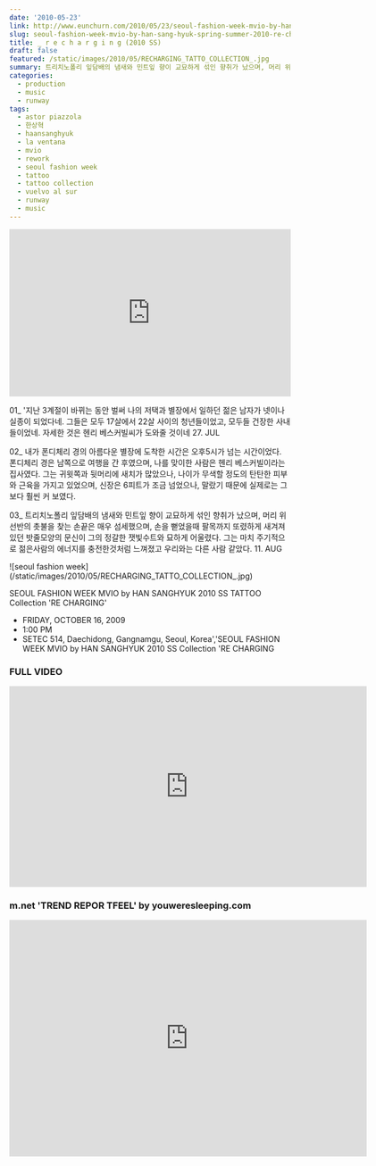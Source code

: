 ```yaml
---
date: '2010-05-23'
link: http://www.eunchurn.com/2010/05/23/seoul-fashion-week-mvio-by-han-sang-hyuk-spring-summer-2010-re-charging/
slug: seoul-fashion-week-mvio-by-han-sang-hyuk-spring-summer-2010-re-charging
title: _ r e c h a r g i n g (2010 SS)
draft: false
featured: /static/images/2010/05/RECHARGING_TATTO_COLLECTION_.jpg
summary: 트리치노폴리 잎담배의 냄새와 민트잎 향이 교묘하게 섞인 향취가 났으며, 머리 위 선반의 촛불을 찾는 손끝은 매우 섬세했으며, 손을 뻗었을때 팔목까지 또렸하게 새겨져 있던 밧줄모양의 문신이 그의 정갈한 잿빛수트와 묘하게 어울렸다. 그는 마치 주기적으로 젊은사람의 에너지를 충전한것처럼 느껴졌고 우리와는 다른 사람 같았다.
categories:
  - production
  - music
  - runway
tags:
  - astor piazzola
  - 한상혁
  - haansanghyuk
  - la ventana
  - mvio
  - rework
  - seoul fashion week
  - tattoo
  - tattoo collection
  - vuelvo al sur
  - runway
  - music
---
```


<iframe
  width="100%"
  height="300"
  scrolling="no"
  frameBorder="no"
  src="https://w.soundcloud.com/player/?url=https%3A//api.soundcloud.com/tracks/1260248&amp;color=%23ff5500&amp;auto_play=false&amp;hide_related=false&amp;show_comments=true&amp;show_user=true&amp;show_reposts=false&amp;show_teaser=true&amp;visual=true"
></iframe>

01\_ '지난 3계절이 바뀌는 동안 벌써 나의 저택과 별장에서 일하던 젊은 남자가 넷이나 실종이 되었다네. 그들은 모두 17살에서 22살 사이의 청년들이었고, 모두들 건장한 사내들이었네. 자세한 것은 헨리 베스커빌씨가 도와줄 것이네 27. JUL

02\_ 내가 폰디체리 경의 아름다운 별장에 도착한 시간은 오후5시가 넘는 시간이었다.
폰디체리 경은 남쪽으로 여행을 간 후였으며, 나를 맞이한 사람은 헨리 베스커빌이라는 집사였다. 그는 귀윗쪽과 뒷머리에 새치가 많았으나, 나이가 무색할 정도의 탄탄한 피부와 근육을 가지고 있었으며, 신장은 6피트가 조금 넘었으나, 말랐기 때문에 실제로는 그보다 훨씬 커 보였다.

03\_ 트리치노폴리 잎담배의 냄새와 민트잎 향이 교묘하게 섞인 향취가 났으며, 머리 위 선반의 촛불을 찾는 손끝은 매우 섬세했으며, 손을 뻗었을때 팔목까지 또렸하게 새겨져 있던 밧줄모양의 문신이 그의 정갈한 잿빛수트와 묘하게 어울렸다. 그는 마치 주기적으로 젊은사람의 에너지를 충전한것처럼 느껴졌고 우리와는 다른 사람 같았다. 11. AUG

<div className="container flex justify-center">
  ![seoul fashion week](/static/images/2010/05/RECHARGING_TATTO_COLLECTION_.jpg)
</div>

SEOUL FASHION WEEK MVIO by HAN SANGHYUK 2010 SS TATTOO Collection 'RE CHARGING'

- FRIDAY, OCTOBER 16, 2009
- 1:00 PM
- SETEC 514, Daechidong, Gangnamgu, Seoul, Korea','SEOUL FASHION WEEK MVIO by HAN SANGHYUK 2010 SS Collection 'RE CHARGING

### FULL VIDEO

<div className="aspect-ratio container flex justify-center">
  <iframe
    src="https://player.vimeo.com/video/10650004"
    width="640"
    height="360"
    frameBorder="0"
    webkitallowfullscreen="true"
    mozallowfullscreen="true"
    allowFullScreen
  ></iframe>
</div>

### m.net 'TREND REPOR TFEEL' by youweresleeping.com

<div className="aspect-ratio container flex justify-center">
  <iframe
    src="https://player.vimeo.com/video/11520075"
    width="640"
    height="424"
    frameBorder="0"
    webkitallowfullscreen="true"
    mozallowfullscreen="true"
    allowFullScreen
  ></iframe>
</div>
